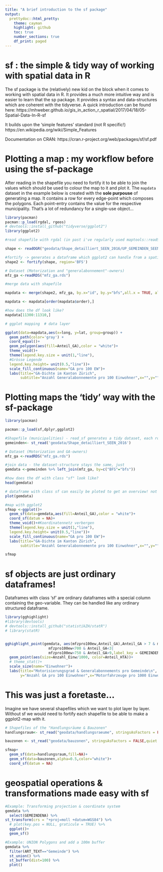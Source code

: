 ```yaml
---
title: "A brief introduction to the sf package"
output: 
  prettydoc::html_pretty:
    theme: cayman
    highlight: github
    toc: true 
    number_sections: true 
    df_print: paged
---
```


# sf : the simple & tidy way of working with spatial data in R

The sf package is the (relatively) new kid on the block when it comes to working with spatial data in R. It provides a much more intuitive way and is easier to learn that the sp package. It provides a syntax and data-structures which are coherent with the tidyverse. A quick introduction can be found here:
https://mhweber.github.io/gis_in_action_r_spatial/2017/04/18/05-Spatial-Data-In-R-sf

It builds upon the 'simple features' standard (not R specific!) https://en.wikipedia.org/wiki/Simple_Features

Documentation on CRAN:
https://cran.r-project.org/web/packages/sf/sf.pdf

# Plotting a map : my workflow before using the sf-package

After reading in the shapefile you need to fortify it to be able to join the values which should be used to colour the map to it and plot it. The `mapdata` dataset in the example below is created with the **sole purpouse** of generating a map. It contains a row for every edge-point which composes the polygons. Each point-entry contains the value for the respective municipality. That's a lot of redundancy for a single-use object...

```r

library(pacman)
pacman::p_load(rgdal, rgeos)
# devtools::install_github("tidyverse/ggplot2")
library(ggplot2)

#read shapefile with rgdal (in past i've regularly used maptools::readShapePoly). This results in a Spatial*Dataframe, a nested datastructure (lists within lists) which is hard to decompose.

shape <- readOGR("geodata/Shape_detailliert_SEEN_2016/UP_GEMEINDEN_SEEN_2016_F.shp")

#fortify -> generates a dataframe which ggplot2 can handle from a spatial object
shape2 <- fortify(shape, region='BFS')

# Dataset (Motorization and "generalabonnement"-owners)
mfz_ga <-readRDS("mfz_ga.rds")

#merge data with shapefile

mapdata <- merge(shape2, mfz_ga, by.x="id", by.y="bfs",all.x = TRUE, all.y = TRUE)

mapdata <- mapdata[order(mapdata$order),]

#how does the df look like?
mapdata[11300:11310,]

```

```r

# ggplot mapping  # data layer

ggplot(data=mapdata,aes(x=long, y=lat, group=group)) + 
  geom_path(color='gray') + 
  coord_equal()+ 
  geom_polygon(aes(fill=Anteil_GA),color = "white")+
  theme_void()+  
  theme(legend.key.size = unit(1,"line"),                                       
  #Grösse Legende
  legend.key.height= unit(0.5,"line"))+
  scale_fill_continuous(name="GA pro 100 EW")+
  labs(title="GA-Dichte im Kanton Zürich",
       subtitle="Anzahl Generalabonnemente pro 100 Einwohner",x="",y="")

```

# Plotting maps the 'tidy' way with the sf-package

```r

library(pacman)

pacman::p_load(sf,dplyr,ggplot2)

#Shapefile (municipalities) - read_sf generates a tidy dataset, each row represents one municipality, the polygons are stored in a single special geo-variable, the 'geometry' column
gemeinden<- st_read('geodata/Shape_detailliert_SEEN_2016')

# Dataset (Motorization and GA-owners)
mfz_ga <-readRDS("mfz_ga.rds")

#join data - the dataset-structure stays the same, just 
gemdata <-gemeinden %>% left_join(mfz_ga, by=c("BFS"="bfs"))

#how does the df with class "sf" look like?
head(gemdata)

# dataframe with class sf can easily be ploted to get an overview! not so with sp...
plot(gemdata)

#map with ggplot2
sfmap <-ggplot()+
  geom_sf(data=gemdata,aes(fill=Anteil_GA),color = "white")+
  coord_sf(datum = NA)+  
  theme_void()+#Koordinatennetz verbergen
  theme(legend.key.size = unit(1,"line"),                                       
  legend.key.height= unit(0.5,"line"))+
  scale_fill_continuous(name="GA pro 100 EW")+
  labs(title="GA-Dichte im Kanton Zürich",
       subtitle="Anzahl Generalabonnemente pro 100 Einwohner",x="",y="")

sfmap

```

# sf objects are just ordinary dataframes!

Dataframes with class 'sf' are ordinary dataframes with a special column containing the geo-variable. They can be handled like any ordinary structured dataframe.

```r
library(gghighlight)
#library(devtools)
# devtools::install_github("statistikZH/statR")
# library(statR)


gghighlight_point(gemdata, aes(mfzpro100ew,Anteil_GA),Anteil_GA > 7 & mfzpro100ew<600 |                     mfzpro100ew>1000|
                    mfzpro100ew<700 & Anteil_GA<3|
                    mfzpro100ew>750 & Anteil_GA>9,label_key = GEMEINDENA)+
  geom_point(aes(size=Anzahl_Einw/1000, color=Anteil_HTA))+
  # theme_stat()+
  scale_size(name="Einwohner")+
  labs(title="Motorisierungsgrad & Generalabonnements pro Gemeinde\n",
       y="Anzahl GA pro 100 Einwohner",x="Motorfahrzeuge pro 1000 Einwohner")

```

# This was just a foretaste...

Imagine we have several shapefiles which we want to plot layer by layer. Without sf we would need to fortify each shapefile to be able to make a ggplot2-map with it.

```r
# Shapefiles of the "Handlungsräume & Bauzonen"
handlungsraum<- st_read("geodata/handlungsraeume", stringsAsFactors = FALSE,quiet = TRUE) 

bauzonen <- st_read("geodata/bauzonen", stringsAsFactors = FALSE,quiet = TRUE) 

sfmap+
  geom_sf(data=handlungsraum,fill=NA)+
  geom_sf(data=bauzonen,alpha=0.5,color="white")+
  coord_sf(datum = NA)  
```


# geospatial operations & transformations made easy with sf
```r

#Example: Transforming projection & coordinate system
gemdata %>% 
  select(GEMEINDENA) %>%
st_transform(crs = "+proj=moll +datum=WGS84") %>% 
  # plot(key.pos = NULL, graticule = TRUE) %>% 
  ggplot()+
  geom_sf()

#Example: UNION Polygons and add a 100m buffer
gemdata %>% 
  filter(ART_TEXT=="Gemeinde") %>% 
  st_union() %>% 
  st_buffer(dist=100) %>% 
  plot()

```

